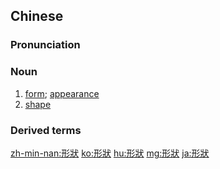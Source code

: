 {{also|形状}}
==Chinese==
{{zh-forms|s=形状}}

===Pronunciation===
{{zh-pron
|m=xíngzhuàng
|c=jing4 zong6
|h=pfs=hìn-chhong
|mn=hêng-chōng
|ma=y
|cat=n
}}

===Noun===
{{zh-noun}}

# [[form]]; [[appearance]]
# [[shape]]

===Derived terms===
{{zh-der|形狀記憶合金}}

{{zh-cat|Elementary}}

[[zh-min-nan:形狀]]
[[ko:形狀]]
[[hu:形狀]]
[[mg:形狀]]
[[ja:形狀]]